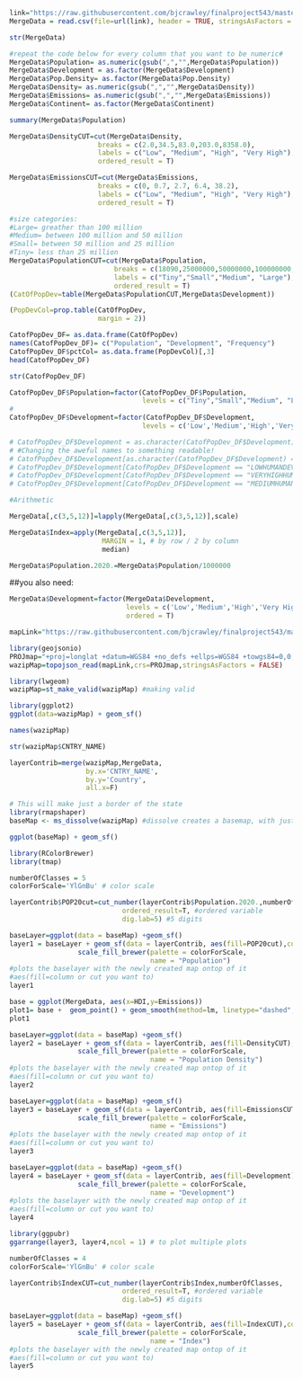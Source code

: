 

```r
link="https://raw.githubusercontent.com/bjcrawley/finalproject543/master/543%20Data%20-%20Final%20Data.csv"
MergeData = read.csv(file=url(link), header = TRUE, stringsAsFactors = FALSE)

```

```r
str(MergeData)
```

```r
#repeat the code below for every column that you want to be numeric#
MergeData$Population= as.numeric(gsub(",","",MergeData$Population))
MergeData$Development = as.factor(MergeData$Development)
MergeData$Pop.Density= as.factor(MergeData$Pop.Density)
MergeData$Density= as.numeric(gsub(",","",MergeData$Density))
MergeData$Emissions= as.numeric(gsub(",","",MergeData$Emissions))
MergeData$Continent= as.factor(MergeData$Continent)
```
```r
summary(MergeData$Population)
```

```r
MergeData$DensityCUT=cut(MergeData$Density,
                      breaks = c(2.0,34.5,83.0,203.0,8358.0),
                      labels = c("Low", "Medium", "High", "Very High"),
                      ordered_result = T)
```

```r
MergeData$EmissionsCUT=cut(MergeData$Emissions,
                      breaks = c(0, 0.7, 2.7, 6.4, 38.2),
                      labels = c("Low", "Medium", "High", "Very High"),
                      ordered_result = T)
```

```r
#size categories:
#Large= greather than 100 million
#Medium= between 100 million and 50 million
#Small= between 50 million and 25 million
#Tiny= less than 25 million
MergeData$PopulationCUT=cut(MergeData$Population,
                          breaks = c(18090,25000000,50000000,100000000,1439000000),
                          labels = c("Tiny","Small","Medium", "Large"),
                          ordered_result = T)
(CatOfPopDev=table(MergeData$PopulationCUT,MergeData$Development))
```

```r
(PopDevCol=prop.table(CatOfPopDev,
                      margin = 2))
```

```r
CatofPopDev_DF= as.data.frame(CatOfPopDev)
names(CatofPopDev_DF)= c("Population", "Development", "Frequency")
CatofPopDev_DF$pctCol= as.data.frame(PopDevCol)[,3]
head(CatofPopDev_DF)
```

```r
str(CatofPopDev_DF)
```

```r
CatofPopDev_DF$Population=factor(CatofPopDev_DF$Population,
                                 levels = c("Tiny","Small","Medium", "Large"),ordered = T)
#
CatofPopDev_DF$Development=factor(CatofPopDev_DF$Development,
                                 levels = c('Low','Medium','High','Very High'),ordered = T)

```



```r
# CatofPopDev_DF$Development = as.character(CatofPopDev_DF$Development)
# #Changing the aweful names to something readable!
# CatofPopDev_DF$Development[as.character(CatofPopDev_DF$Development) == "HIGHHUMANDEVELOPMENT"] <- "High Development"
# CatofPopDev_DF$Development[CatofPopDev_DF$Development == "LOWHUMANDEVELOPMENT"] <- "Low Development"
# CatofPopDev_DF$Development[CatofPopDev_DF$Development == "VERYHIGHHUMANDEVELOPMENT"] <- "Very High Development"
# CatofPopDev_DF$Development[CatofPopDev_DF$Development == "MEDIUMHUMANDEVELOPMENT"] <- "Medium Development"
```


```r
#Arithmetic

MergeData[,c(3,5,12)]=lapply(MergeData[,c(3,5,12)],scale)

MergeData$Index=apply(MergeData[,c(3,5,12)],
                       MARGIN = 1, # by row / 2 by column
                       median)
```


```r
MergeData$Population.2020.=MergeData$Population/1000000
```

##you also need:
```r
MergeData$Development=factor(MergeData$Development,
                             levels = c('Low','Medium','High','Very High'),
                             ordered = T)
```



```r
mapLink="https://raw.githubusercontent.com/bjcrawley/finalproject543/master/Countries_WGS84.json"
```

```r
library(geojsonio)
PROJmap="+proj=longlat +datum=WGS84 +no_defs +ellps=WGS84 +towgs84=0,0,0"
wazipMap=topojson_read(mapLink,crs=PROJmap,stringsAsFactors = FALSE)
```

```r
library(lwgeom)
wazipMap=st_make_valid(wazipMap) #making valid

```

```r
library(ggplot2)
ggplot(data=wazipMap) + geom_sf()
```

```r
names(wazipMap)
```

```r
str(wazipMap$CNTRY_NAME)
```

```r
layerContrib=merge(wazipMap,MergeData, 
                   by.x='CNTRY_NAME', 
                   by.y='Country',
                   all.x=F)
```

```r
# This will make just a border of the state
library(rmapshaper)
baseMap <- ms_dissolve(wazipMap) #dissolve creates a basemap, with just the border 
```

```r
ggplot(baseMap) + geom_sf()
```

```r
library(RColorBrewer)
library(tmap)
```

```r
numberOfClasses = 5
colorForScale='YlGnBu' # color scale
```

```r
layerContrib$POP20cut=cut_number(layerContrib$Population.2020.,numberOfClasses,
                            ordered_result=T, #ordered variable
                            dig.lab=5) #5 digits
```

```r
baseLayer=ggplot(data = baseMap) +geom_sf() 
layer1 = baseLayer + geom_sf(data = layerContrib, aes(fill=POP20cut),color=NA,show.legend = T) +
                 scale_fill_brewer(palette = colorForScale,
                                   name = "Population")
#plots the baselayer with the newly created map ontop of it
#aes(fill=column or cut you want to)
layer1   
```

```r
base = ggplot(MergeData, aes(x=HDI,y=Emissions)) 
plot1= base +  geom_point() + geom_smooth(method=lm, linetype="dashed", color="darkred", fill="blue") +theme_minimal()
plot1
```

```r
baseLayer=ggplot(data = baseMap) +geom_sf() 
layer2 = baseLayer + geom_sf(data = layerContrib, aes(fill=DensityCUT),color=NA,show.legend = T) +
                 scale_fill_brewer(palette = colorForScale,
                                   name = "Population Density")
#plots the baselayer with the newly created map ontop of it
#aes(fill=column or cut you want to)
layer2 
```

```r
baseLayer=ggplot(data = baseMap) +geom_sf() 
layer3 = baseLayer + geom_sf(data = layerContrib, aes(fill=EmissionsCUT),color=NA,show.legend = T) +
                 scale_fill_brewer(palette = colorForScale,
                                   name = "Emissions")
#plots the baselayer with the newly created map ontop of it
#aes(fill=column or cut you want to)
layer3 
```

```r


baseLayer=ggplot(data = baseMap) +geom_sf() 
layer4 = baseLayer + geom_sf(data = layerContrib, aes(fill=Development),color=NA,show.legend = T) +
                 scale_fill_brewer(palette = colorForScale,
                                   name = "Development")
#plots the baselayer with the newly created map ontop of it
#aes(fill=column or cut you want to)
layer4 
```

```r
library(ggpubr)
ggarrange(layer3, layer4,ncol = 1) # to plot multiple plots 
```

```r
numberOfClasses = 4
colorForScale='YlGnBu' # color scale
```

```r
layerContrib$IndexCUT=cut_number(layerContrib$Index,numberOfClasses,
                            ordered_result=T, #ordered variable
                            dig.lab=5) #5 digits
```

```r
baseLayer=ggplot(data = baseMap) +geom_sf() 
layer5 = baseLayer + geom_sf(data = layerContrib, aes(fill=IndexCUT),color=NA,show.legend = T) +
                 scale_fill_brewer(palette = colorForScale,
                                   name = "Index")
#plots the baselayer with the newly created map ontop of it
#aes(fill=column or cut you want to)
layer5 
```

